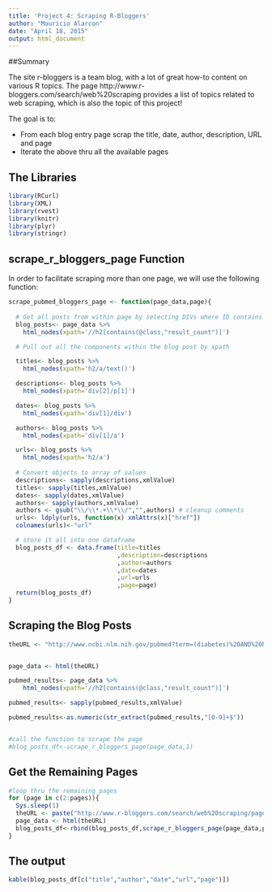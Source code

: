 ```yaml
---
title: 'Project 4: Scraping R-Bloggers'
author: "Mauricio Alarcon"
date: "April 18, 2015"
output: html_document
---
```


##Summary

The site r-bloggers is a team blog, with a lot of great how-to content on various R topics. The page http://www.r-bloggers.com/search/web%20scraping provides a list of topics related to web scraping, which is also the topic of this project!

The goal is to:

* From each blog entry page scrap the title, date, author, description, URL and page
* Iterate the above thru all the available pages

## The Libraries

```r
library(RCurl)
library(XML)
library(rvest)
library(knitr)
library(plyr)
library(stringr)
```

## scrape_r_bloggers_page Function

In order to facilitate scraping more than one page, we will use the following function:

```r

scrape_pubmed_bloggers_page <- function(page_data,page){  
  
  # Get all posts from within page by selecting DIVs where ID contains "post"
  blog_posts<- page_data %>% 
    html_nodes(xpath='//h2[contains(@class,"result_count")]')

  # Pull out all the components within the blog post by xpath

  titles<- blog_posts %>% 
    html_nodes(xpath='h2/a/text()')

  descriptions<- blog_posts %>% 
    html_nodes(xpath='div[2]/p[1]')

  dates<- blog_posts %>% 
    html_nodes(xpath='div[1]/div')

  authors<- blog_posts %>% 
    html_nodes(xpath='div[1]/a')

  urls<- blog_posts %>% 
    html_nodes(xpath='h2/a')
  
  # Convert objects to array of values
  descriptions<- sapply(descriptions,xmlValue)   
  titles<- sapply(titles,xmlValue)   
  dates<- sapply(dates,xmlValue)   
  authors<- sapply(authors,xmlValue)
  authors <- gsub("\\/\\*.+\\*\\/","",authors) # cleanup comments
  urls<- ldply(urls, function(x) xmlAttrs(x)["href"])
  colnames(urls)<-"url"

  # store it all into one dataframe
  blog_posts_df <- data.frame(title=titles
                              ,description=descriptions
                              ,author=authors
                              ,date=dates
                              ,url=urls
                              ,page=page)
  return(blog_posts_df)
}

```


## Scraping the Blog Posts

```r

theURL <- "http://www.ncbi.nlm.nih.gov/pubmed?term=(diabetes)%20AND%20hypertension"


page_data <- html(theURL)

pubmed_results<- page_data %>% 
    html_nodes(xpath='//h2[contains(@class,"result_count")]')

pubmed_results<- sapply(pubmed_results,xmlValue)

pubmed_results<-as.numeric(str_extract(pubmed_results,"[0-9]+$"))


#call the function to scrape the page
#blog_posts_df<-scrape_r_bloggers_page(page_data,1)


```

## Get the Remaining Pages

```r
#loop thru the remaining pages
for (page in c(2:pages)){
  Sys.sleep(1)
  theURL <- paste("http://www.r-bloggers.com/search/web%20scraping/page/",page,"/",sep="")
  page_data <- html(theURL)
  blog_posts_df<-rbind(blog_posts_df,scrape_r_bloggers_page(page_data,page))
}

```

## The output

```r

kable(blog_posts_df[c("title","author","date","url","page")])

```
